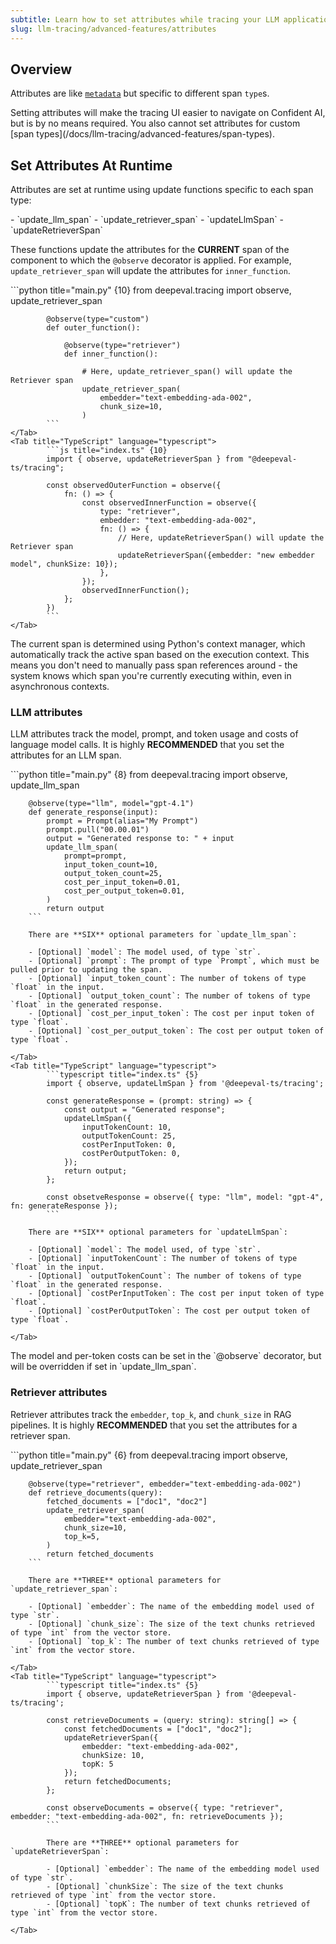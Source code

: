 ```yaml
---
subtitle: Learn how to set attributes while tracing your LLM application
slug: llm-tracing/advanced-features/attributes
---
```


## Overview

Attributes are like [`metadata`](/docs/llm-tracing/advanced-features/metadata) but specific to different span `type`s.

<Tip>
  Setting attributes will make the tracing UI easier to navigate on Confident
  AI, but is by no means required. You also cannot set attributes for custom
  [span types](/docs/llm-tracing/advanced-features/span-types).
</Tip>

## Set Attributes At Runtime

Attributes are set at runtime using update functions specific to each span type:

<Tabs>
  <Tab title="Python" language="python">
    - `update_llm_span` - `update_retriever_span`
  </Tab>
  <Tab title="TypeScript" language="typescript">
    - `updateLlmSpan` - `updateRetrieverSpan`
  </Tab>
</Tabs>

These functions update the attributes for the **CURRENT** span of the component to which the `@observe` decorator is applied. For example, `update_retriever_span` will update the attributes for `inner_function`.

<Tabs>
    <Tab title="Python" language="python">
            ```python title="main.py" {10}
            from deepeval.tracing import observe, update_retriever_span
            
            @observe(type="custom")
            def outer_function():
            
                @observe(type="retriever")
                def inner_function():
            
                    # Here, update_retriever_span() will update the Retriever span
                    update_retriever_span(
                        embedder="text-embedding-ada-002",
                        chunk_size=10,
                    )
            ```
    </Tab>
    <Tab title="TypeScript" language="typescript">
            ```js title="index.ts" {10}
            import { observe, updateRetrieverSpan } from "@deepeval-ts/tracing";

            const observedOuterFunction = observe({
                fn: () => {
                    const observedInnerFunction = observe({
                        type: "retriever",
                        embedder: "text-embedding-ada-002",
                        fn: () => {
                            // Here, updateRetrieverSpan() will update the Retriever span
                            updateRetrieverSpan({embedder: "new embedder model", chunkSize: 10});
                        },
                    });
                    observedInnerFunction();
                };
            })
            ```
    </Tab>

</Tabs>

<Accordion title="How attributes update asynchronously">
  The current span is determined using Python's context manager, which
  automatically track the active span based on the execution context. This means
  you don't need to manually pass span references around - the system knows
  which span you're currently executing within, even in asynchronous contexts.
</Accordion>

### LLM attributes

LLM attributes track the model, prompt, and token usage and costs of language model calls. It is highly **RECOMMENDED** that you set the attributes for an LLM span.

<Tabs>
    <Tab title="Python" language="python">
        ```python title="main.py" {8}
        from deepeval.tracing import observe, update_llm_span
        
        @observe(type="llm", model="gpt-4.1")
        def generate_response(input):
            prompt = Prompt(alias="My Prompt")
            prompt.pull("00.00.01")
            output = "Generated response to: " + input
            update_llm_span(
                prompt=prompt,
                input_token_count=10,
                output_token_count=25,
                cost_per_input_token=0.01,
                cost_per_output_token=0.01,
            )
            return output
        ```

        There are **SIX** optional parameters for `update_llm_span`:

        - [Optional] `model`: The model used, of type `str`.
        - [Optional] `prompt`: The prompt of type `Prompt`, which must be pulled prior to updating the span.
        - [Optional] `input_token_count`: The number of tokens of type `float` in the input.
        - [Optional] `output_token_count`: The number of tokens of type `float` in the generated response.
        - [Optional] `cost_per_input_token`: The cost per input token of type `float`.
        - [Optional] `cost_per_output_token`: The cost per output token of type `float`.

    </Tab>
    <Tab title="TypeScript" language="typescript">
            ```typescript title="index.ts" {5}
            import { observe, updateLlmSpan } from '@deepeval-ts/tracing';

            const generateResponse = (prompt: string) => {
                const output = "Generated response";
                updateLlmSpan({
                    inputTokenCount: 10,
                    outputTokenCount: 25,
                    costPerInputToken: 0,
                    costPerOutputToken: 0,
                });
                return output;
            };

            const obsetveResponse = observe({ type: "llm", model: "gpt-4", fn: generateResponse });
            ```

        There are **SIX** optional parameters for `updateLlmSpan`:

        - [Optional] `model`: The model used, of type `str`.
        - [Optional] `inputTokenCount`: The number of tokens of type `float` in the input.
        - [Optional] `outputTokenCount`: The number of tokens of type `float` in the generated response.
        - [Optional] `costPerInputToken`: The cost per input token of type `float`.
        - [Optional] `costPerOutputToken`: The cost per output token of type `float`.

    </Tab>

</Tabs>

<Note>
  The model and per-token costs can be set in the `@observe` decorator, but will
  be overridden if set in `update_llm_span`.
</Note>

### Retriever attributes

Retriever attributes track the `embedder`, `top_k`, and `chunk_size` in RAG pipelines. It is highly **RECOMMENDED** that you set the attributes for a retriever span.

<Tabs>
    <Tab title="Python" language="python">
        ```python title="main.py" {6}
        from deepeval.tracing import observe, update_retriever_span
        
        @observe(type="retriever", embedder="text-embedding-ada-002")
        def retrieve_documents(query):
            fetched_documents = ["doc1", "doc2"]
            update_retriever_span(
                embedder="text-embedding-ada-002",
                chunk_size=10,
                top_k=5,
            )
            return fetched_documents
        ```

        There are **THREE** optional parameters for `update_retriever_span`:

        - [Optional] `embedder`: The name of the embedding model used of type `str`.
        - [Optional] `chunk_size`: The size of the text chunks retrieved of type `int` from the vector store.
        - [Optional] `top_k`: The number of text chunks retrieved of type `int` from the vector store.

    </Tab>
    <Tab title="TypeScript" language="typescript">
            ```typescript title="index.ts" {5}
            import { observe, updateRetrieverSpan } from '@deepeval-ts/tracing';

            const retrieveDocuments = (query: string): string[] => {
                const fetchedDocuments = ["doc1", "doc2"];
                updateRetrieverSpan({
                    embedder: "text-embedding-ada-002",
                    chunkSize: 10,
                    topK: 5
                });
                return fetchedDocuments;
            };

            const observeDocuments = observe({ type: "retriever", embedder: "text-embedding-ada-002", fn: retrieveDocuments });
            ```

            There are **THREE** optional parameters for `updateRetrieverSpan`:

            - [Optional] `embedder`: The name of the embedding model used of type `str`.
            - [Optional] `chunkSize`: The size of the text chunks retrieved of type `int` from the vector store.
            - [Optional] `topK`: The number of text chunks retrieved of type `int` from the vector store.

    </Tab>

</Tabs>
